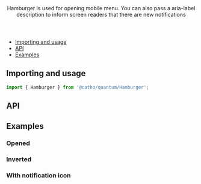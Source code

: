 
<Meta title="Hamburger" component={Hamburger} />

<Header title="Hamburger">
    Hamburger is used for opening mobile menu. You can also pass a aria-label description to inform screen readers that there are new notifications
</Header>

- [Importing and usage](#importing)
- [API](#api)
- [Examples](#examples)

## <a id="importing"></a>Importing and usage

```js
import { Hamburger } from '@catho/quantum/Hamburger';
```

<Canvas>
  <Story story={Default} />
</Canvas>

## <a id="api"></a>API

<ArgsTable of={Hamburger} />

## <a id="examples"></a>Examples

### Opened

<Canvas>
  <Story story={Opened} />
</Canvas>

### Inverted

<Canvas>
  <Story story={Inverted} />
</Canvas>

### With notification icon

<Canvas>
  <Story story={WithNotificationIcon} />
</Canvas>